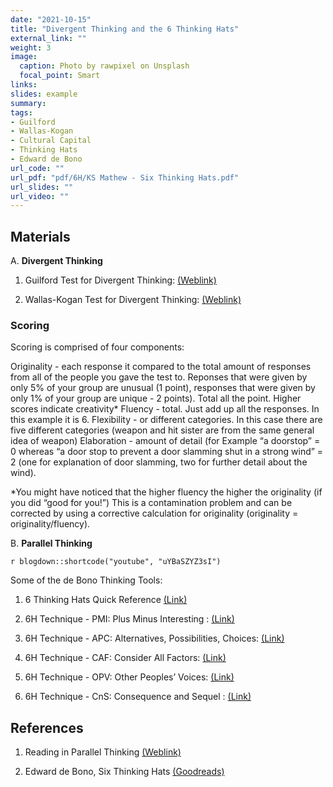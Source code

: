 ```yaml
---
date: "2021-10-15"
title: "Divergent Thinking and the 6 Thinking Hats"
external_link: ""
weight: 3
image:
  caption: Photo by rawpixel on Unsplash
  focal_point: Smart
links:
slides: example
summary: 
tags:
- Guilford
- Wallas-Kogan
- Cultural Capital
- Thinking Hats
- Edward de Bono
url_code: ""
url_pdf: "pdf/6H/KS Mathew - Six Thinking Hats.pdf"
url_slides: ""
url_video: ""
---
```


## Materials

A. **Divergent Thinking**

1. Guilford Test for Divergent Thinking: [(Weblink)](https://curtbonk.com/bobweb/d1.html)

2. Wallas-Kogan Test for Divergent Thinking: [(Weblink)](https://curtbonk.com/bobweb/d2.html)

### Scoring

Scoring is comprised of four components:

Originality - each response it compared to the total amount of responses from all of the people you gave the test to.  Reponses that were given by only 5% of your group are unusual (1 point), responses that were given by only 1% of your group are unique - 2 points).  Total all the point.  Higher scores indicate creativity*
Fluency - total. Just add up all the responses.  In this example it is 6.
Flexibility - or different categories.  In this case there are five different categories (weapon and hit sister are from the same general idea of weapon)
Elaboration - amount of detail (for Example "a doorstop" = 0 whereas "a door stop to prevent a door slamming shut in a strong wind" = 2 (one for explanation of door slamming, two for further detail about the wind).

*You might have noticed that the higher fluency the higher the originality (if you did "good for you!")  This is a contamination problem and can be corrected by using a corrective calculation for originality
(originality = originality/fluency).

B. **Parallel Thinking**

`r blogdown::shortcode("youtube", "uYBaSZYZ3sI")`

Some of the de Bono Thinking Tools: 

1. 6 Thinking Hats Quick Reference [(Link)](pdf/6H/W1D1 - 01 - The Six Thinking Hats.pdf)

2. 6H Technique - PMI: Plus Minus Interesting : [(Link)](https://www.cortthinking.com/cort/1/p-m-i-plus-minus-and-interesting-cort-1-lesson-1)

3. 6H Technique - APC: Alternatives, Possibilities, Choices: [(Link)](https://www.cortthinking.com/cort/1/alternatives-possibilities-choices-cort-1-lesson-8)

4. 6H Technique - CAF: Consider All Factors: [(Link)](https://www.cortthinking.com/cort/1/caf-consider-all-factors-cort-1-lesson-2)

5. 6H Technique - OPV: Other Peoples' Voices: [(Link)](https://www.cortthinking.com/cort/1/other-people%E2%80%99s-views-cort-1-lesson-10)

6. 6H Technique - CnS: Consequence and Sequel : [(Link)](https://www.cortthinking.com/cort/1/cs-consequence-and-sequel-cort-1-lesson-4)

## References

1. Reading in Parallel Thinking [(Weblink)](https://www.debonogroup.com/services/core-programs/lateral-thinking/parallel-thinking/)

2. Edward de Bono, Six Thinking Hats [(Goodreads)](https://www.goodreads.com/book/show/97030.Six_Thinking_Hats)

